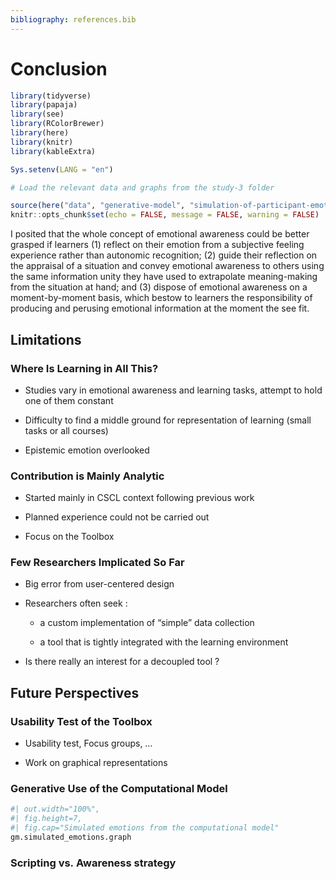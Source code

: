 ```yaml
---
bibliography: references.bib
---
```


# Conclusion {.unnumbered}

```r
library(tidyverse) 
library(papaja) 
library(see) 
library(RColorBrewer)
library(here) 
library(knitr) 
library(kableExtra)

Sys.setenv(LANG = "en")

# Load the relevant data and graphs from the study-3 folder

source(here("data", "generative-model", "simulation-of-participant-emotions.R"), local = knitr::knit_global(), encoding = "UTF-8")
knitr::opts_chunk$set(echo = FALSE, message = FALSE, warning = FALSE) 
```

I posited that the whole concept of emotional awareness could be better grasped if learners (1) reflect on their emotion from a subjective feeling experience rather than autonomic recognition; (2) guide their reflection on the appraisal of a situation and convey emotional awareness to others using the same information unity they have used to extrapolate meaning-making from the situation at hand; and (3) dispose of emotional awareness on a moment-by-moment basis, which bestow to learners the responsibility of producing and perusing emotional information at the moment the see fit.

## Limitations

### Where Is Learning in All This?

-   Studies vary in emotional awareness and learning tasks, attempt to hold one of them constant

-   Difficulty to find a middle ground for representation of learning (small tasks or all courses)

-   Epistemic emotion overlooked

### Contribution is Mainly Analytic

-   Started mainly in CSCL context following previous work

-   Planned experience could not be carried out

-   Focus on the Toolbox

### Few Researchers Implicated So Far

-   Big error from user-centered design

-   Researchers often seek :

    -   a custom implementation of "simple" data collection

    -   a tool that is tightly integrated with the learning environment

-   Is there really an interest for a decoupled tool ?

## Future Perspectives

### Usability Test of the Toolbox

-   Usability test, Focus groups, ...

-   Work on graphical representations

### Generative Use of the Computational Model

```r
#| out.width="100%",
#| fig.height=7,
#| fig.cap="Simulated emotions from the computational model"
gm.simulated_emotions.graph
```

### Scripting vs. Awareness strategy
